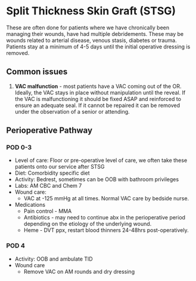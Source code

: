 # Split Thickness Skin Graft (STSG)

These are often done for patients where we have chronically been managing their wounds, have had multiple debridements.  These may be wounds related to arterial disease, venous stasis, diabetes or trauma.  Patients stay at a minimum of 4-5 days until the initial operative dressing is removed.

## Common issues
1. **VAC malfunction** - most patients have a VAC coming out of the OR.  Ideally, the VAC stays in place without manipulation until the reveal.  If the VAC is malfunctioning it should be fixed ASAP and reinforced to ensure an adequate seal.  If it cannot be repaired it can be removed under the observation of a senior or attending.

## Perioperative Pathway

### POD 0-3
- Level of care: Floor or pre-operative level of care, we often take these patients onto our service after STSG
- Diet: Comorbidity specific diet
- Activity: Bedrest, sometimes can be OOB with bathroom privileges
- Labs:  AM CBC and Chem 7
- Wound care:
  * VAC at -125 mmHg at all times.  Normal VAC care by bedside nurse.
- Medications
  * Pain control - MMA
  * Antibiotics - may need to continue abx in the perioperative period depending on the etiology of the underlying wound.
  * Heme - DVT ppx, restart blood thinners 24-48hrs post-operatively.

### POD 4
- Activity:  OOB and ambulate TID
- Wound care
  * Remove VAC on AM rounds and dry dressing
